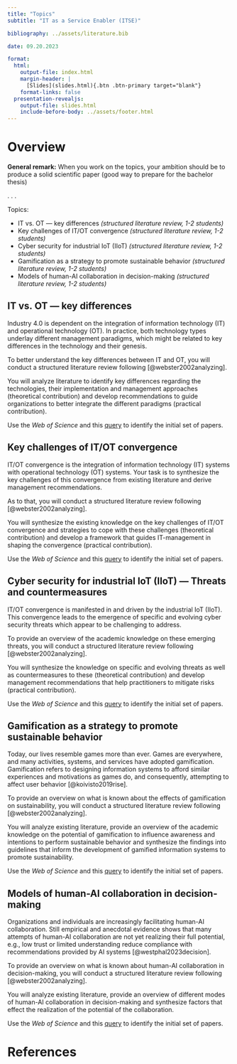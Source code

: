 ```yaml
---
title: "Topics"
subtitle: "IT as a Service Enabler (ITSE)"

bibliography: ../assets/literature.bib

date: 09.20.2023

format: 
  html:
    output-file: index.html
    margin-header: | 
      [Slides](slides.html){.btn .btn-primary target="blank"}
    format-links: false
  presentation-revealjs:
    output-file: slides.html 
    include-before-body: ../assets/footer.html  
---
```



# Overview

**General remark:** When you work on the topics, your ambition should be to produce a solid scientific paper (good way to prepare for the bachelor thesis)

. . .

Topics:

:::{.incremental}
- IT vs. OT — key differences *(structured literature review, 1-2 students)*
- Key challenges of IT/OT convergence *(structured literature review, 1-2 students)*
- Cyber security for industrial IoT (IIoT) *(structured literature review, 1-2 students)*
- Gamification as a strategy to promote sustainable behavior *(structured literature review, 1-2 students)*
- Models of human-AI collaboration in decision-making *(structured literature review, 1-2 students)*
:::

## IT vs. OT — key differences

Industry 4.0 is dependent on the integration of information technology (IT) and operational technology (OT). In practice, both technology types underlay different management paradigms, which might be related to key differences in the technology and their genesis.

To better understand the key differences between IT and OT, you will conduct a structured literature review following [@webster2002analyzing].

You will analyze literature to identify key differences regarding the technologies, their implementation and management approaches (theoretical contribution) and develop recommendations to guide organizations to better integrate the different paradigms (practical contribution).

Use the *Web of Science* and this [query](https://www-webofscience-com.ezproxy.hnu.de/wos/woscc/summary/86a4468b-0246-4440-abf7-8cb857651687-a5576c58/relevance/1) to identify the initial set of papers.

## Key challenges of IT/OT convergence

IT/OT convergence is the integration of information technology (IT) systems with operational technology (OT) systems. Your task is to synthesize the key challenges of this convergence from existing literature and derive management recommendations.

As to that, you will conduct a structured literature review following [@webster2002analyzing]. 

You will synthesize the existing knowledge on the key challenges of IT/OT convergence and strategies to cope with these challenges (theoretical contribution) and develop a framework that guides IT-management in shaping the convergence (practical contribution).

Use the *Web of Science* and this [query](https://www-webofscience-com.ezproxy.hnu.de/wos/woscc/summary/b5e0d85a-c9a0-46f8-ba66-f1f0a0c12963-a556f574/relevance/1) to identify the initial set of papers.

## Cyber security for industrial IoT (IIoT) — Threats and countermeasures

IT/OT convergence is manifested in and driven by the industrial IoT (IIoT). This convergence leads to the emergence of specific and evolving cyber security threats which appear to be challenging to address.

To provide an overview of the academic knowledge on these emerging threats, you will conduct a structured literature review following [@webster2002analyzing]. 

You will synthesize the knowledge on specific and evolving threats as well as countermeasures to these (theoretical contribution) and develop management recommendations that help practitioners to mitigate risks (practical contribution).

Use the *Web of Science* and this [query](https://www-webofscience-com.ezproxy.hnu.de/wos/woscc/summary/75992ba7-644d-4138-8108-250bf2fe9b36-a55737c1/relevance/1) to identify the initial set of papers.

## Gamification as a strategy to promote sustainable behavior

Today, our lives resemble games more than ever. Games are everywhere, and many activities, systems, and services have adopted gamification. Gamification refers to designing information systems to afford similar experiences and motivations as games do, and consequently, attempting to affect user behavior [@koivisto2019rise].

To provide an overview on what is known about the effects of gamification on sustainability, you will conduct a structured literature review following [@webster2002analyzing]. 

You will analyze existing literature, provide an overview of the academic knowledge on the potential of gamification to influence awareness and intentions to perform sustainable behavior and synthesize the findings into guidelines that inform the development of gamified information systems to promote sustainability.

Use the *Web of Science* and this [query](https://www-webofscience-com.ezproxy.hnu.de/wos/woscc/summary/62f3659f-72f9-4e39-9a36-c60aae4eade2-a557b802/relevance/1) to identify the initial set of papers.

## Models of human-AI collaboration in decision-making

Organizations and individuals are increasingly facilitating human-AI collaboration. Still empirical and anecdotal evidence shows that many attempts of human-AI collaboration are not yet realizing their full potential, e.g., low trust or limited understanding reduce compliance with recommendations provided by  AI systems [@westphal2023decision].

To provide an overview on what is known about human-AI collaboration in decision-making, you will conduct a structured literature review following [@webster2002analyzing].

You will analyze existing literature, provide an overview of different modes of human-AI collaboration in decision-making and synthesize factors that effect the realization of the potential of the collaboration.

Use the *Web of Science* and this [query](https://www-webofscience-com.ezproxy.hnu.de/wos/woscc/summary/ba15234c-42ca-4bba-b992-6013303c08c3-a558eda9/relevance/1) to identify the initial set of papers.


# References
::: {#refs}
:::